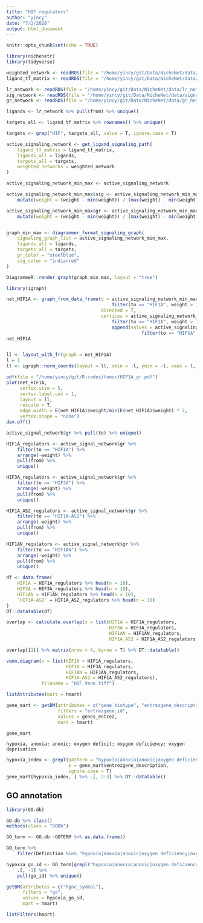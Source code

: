 ```yaml
---
title: "HIF regulators"
author: "yincy"
date: "7/2/2020"
output: html_document
---
```


```r
knitr::opts_chunk$set(echo = TRUE)
```

```r
library(nichenetr)
library(tidyverse)
```


```r
weighted_network <- readRDS(file = "/home/yincy/git/Data/NicheNet/data/weighted_networks.rds")
ligand_tf_matrix <- readRDS(file = "/home/yincy/git/Data/NicheNet/data/ligand_tf_matrix.rds")

lr_network <- readRDS(file = "/home/yincy/git/Data/NicheNet/data/lr_network.rds")
sig_network <- readRDS(file = "/home/yincy/git/Data/NicheNet/data/signaling_network.rds")
gr_network <- readRDS(file = "/home/yincy/git/Data/NicheNet/data/gr_network.rds")
```


```r
ligands <- lr_network %>% pull(from) %>% unique()

targets_all <- ligand_tf_matrix %>% rownames() %>% unique()

targets <- grep("HIF", targets_all, value = T, ignore.case = T)

active_signaling_network <- get_ligand_signaling_path(
    ligand_tf_matrix = ligand_tf_matrix, 
    ligands_all = ligands, 
    targets_all = targets, 
    weighted_networks = weighted_network
)

active_signaling_network_min_max <- active_signaling_network

active_signaling_network_min_max$sig <- active_signaling_network_min_max$sig %>% 
    mutate(weight = (weight - min(weight)) / (max(weight) - min(weight)) + 0.75)

active_signaling_network_min_max$gr <- active_signaling_network_min_max$gr %>% 
    mutate(weight = (weight - min(weight)) / (max(weight) - min(weight)) + 0.75)


graph_min_max <- diagrammer_format_signaling_graph(
    signaling_graph_list = active_signaling_network_min_max, 
    ligands_all = ligands, 
    targets_all = targets, 
    gr_color = "steelblue", 
    sig_color = "indianred"
)

DiagrammeR::render_graph(graph_min_max, layout = "tree")
```


```r
library(igraph)

net_HIF1A <- graph_from_data_frame(d = active_signaling_network_min_max$gr %>% 
                                       filter(to == "HIF1A", weight > 1.2), 
                                   directed = T, 
                                   vertices = active_signaling_network_min_max$gr %>% 
                                       filter(to == "HIF1A", weight > 1.2) %>% pull(to) %>% 
                                       append(values = active_signaling_network_min_max$gr %>% 
                                                  filter(to == "HIF1A", weight > 1.2) %>% pull(from)) %>% unique())
net_HIF1A


ll <- layout_with_fr(graph = net_HIF1A)
l = 1
ll <- igraph::norm_coords(layout = ll, xmin = -l, ymin = -l, xmax = l, ymax = l)
```

```r
pdf(file = "/home/yincy/git/R-codes/tumor/HIF1A_gr.pdf")
plot(net_HIF1A, 
     vertex.size = 5, 
     vertex.label.cex = 1, 
     layout = ll, 
     rescale = T, 
     edge.width = E(net_HIF1A)$weight/min(E(net_HIF1A)$weight) * 2, 
     vertex.shape = "none")
dev.off()
```



```r
active_signal_network$gr %>% pull(to) %>% unique()
```

```r
HIF1A_regulators <- active_signal_network$gr %>% 
    filter(to == "HIF1A") %>% 
    arrange(-weight) %>% 
    pull(from) %>% 
    unique()
```


```r
HIF3A_regulators <- active_signal_network$gr %>% 
    filter(to == "HIF3A") %>% 
    arrange(-weight) %>% 
    pull(from) %>% 
    unique()
```

```r
HIF1A_AS2_regulators <- active_signal_network$gr %>% 
    filter(to == "HIF1A-AS2") %>% 
    arrange(-weight) %>% 
    pull(from) %>% 
    unique()
```


```r
HIF1AN_regulators <- active_signal_network$gr %>% 
    filter(to == "HIF1AN") %>% 
    arrange(-weight) %>% 
    pull(from) %>% 
    unique()
```


```r
df <- data.frame(
    HIF1A = HIF1A_regulators %>% head(n = 10), 
    HIF3A = HIF3A_regulators %>% head(n = 10), 
    HIF1AN = HIF1AN_regulators %>% head(n = 10), 
    `HIF1A-AS2` = HIF1A_AS2_regulators %>% head(n = 10)
)
DT::datatable(df)
```

```r
overlap <- calculate.overlap(x = list(HIF1A = HIF1A_regulators, 
                                      HIF3A = HIF3A_regulators, 
                                      HIF1AN = HIF1AN_regulators, 
                                      HIF1A_AS2 = HIF1A_AS2_regulators))

overlap[[1]] %>% matrix(nrow = 4, byrow = T) %>% DT::datatable()
```

```r
venn.diagram(x = list(HIF1A = HIF1A_regulators, 
                      HIF3A = HIF3A_regulators, 
                      HIF1AN = HIF1AN_regulators, 
                      HIF1A_AS2 = HIF1A_AS2_regulators), 
             filename = "HIF_Venn.tiff")
```


```r
listAttributes(mart = hmart)
```


```r
gene_mart <- getBM(attributes = c("gene_biotype", "entrezgene_description", "hgnc_symbol"), 
                   filters = "entrezgene_id", 
                   values = genes_entrez, 
                   mart = hmart)

gene_mart
```


```
hypoxia, anoxia; anoxic; oxygen deficit; oxygen deficiency; oxygen deprivation
```

```r
hypoxia_index <- grepl(pattern = "hypoxia|anoxia|anoxic|oxygen deficiency|oxygen deprivation|oxygen deficit", 
                       x = gene_mart$entrezgene_description, 
                       ignore.case = T)
gene_mart[hypoxia_index, ] %>% .[, 2:3] %>% DT::datatable()
```



## GO annotation  
```r
library(GO.db)

GO.db %>% class()
methods(class = "GODb")
```
  
```r
GO_term <- GO.db::GOTERM %>% as.data.frame()

GO_term %>% 
    filter(Definition %in% "hypoxia|anoxia|anoxic|oxygen deficiency|oxygen deprivation|oxygen deficit")

hypoxia_go_id <- GO_term[grepl("hypoxia|anoxia|anoxic|oxygen deficiency|oxygen deprivation|oxygen deficit", GO_term$Definition), ] %>% 
    .[, -1] %>% 
    pull(go_id) %>% unique()

getBM(attributes = c("hgnc_symbol"), 
      filters = "go", 
      values = hypoxia_go_id, 
      mart = hmart)
```

```r
listFilters(hmart)
```


